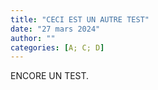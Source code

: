 ```yaml
---
title: "CECI EST UN AUTRE TEST"
date: "27 mars 2024"
author: ""
categories: [A; C; D]
---
```


ENCORE UN TEST.